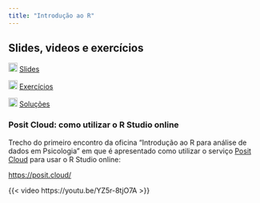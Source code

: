 ```yaml
---
title: "Introdução ao R"
---
```


## Slides, videos e exercícios

![](images/slide.png){width="18"} [Slides](modulo_1_basico.qmd){target="_blank"}

![](images/exercicios.png){width="18"} [Exercícios](basico_exe.qmd){target="_blank"}

![](images/respostas.png){width="18"} [Soluções](basico_respostas.qmd){target="_blank"}

### Posit Cloud: como utilizar o R Studio online

Trecho do primeiro encontro da oficina "Introdução ao R para análise de dados em Psicologia" em que é apresentado como utilizar o serviço [Posit Cloud](https://posit.cloud/) para usar o R Studio online:

<https://posit.cloud/>

{{< video https://youtu.be/YZ5r-8tjO7A >}}
